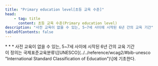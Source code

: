 ```yaml
---
title: "Primary education level[초등 교육 수준]"
head:
    - tag: title
      content: 초등 교육 수준(Primary education level)
description: "사전 교육이 없을 수 있는, 5~7세 사이에 시작된 6년 간의 교육 기간"
tableOfContents: false
---
```


<Badge text="WCAG2" variant="note" size="large" />
* * *
사전 교육이 없을 수 있는, 5~7세 사이에 시작된 6년 간의 교육 기간

<Aside title="참고">
이 정의는 국제표준교육분류\[[UNESCO](../../reference/wcag2/#bib-unesco "International Standard Classification of Education")\]에 기초한다.
</Aside>